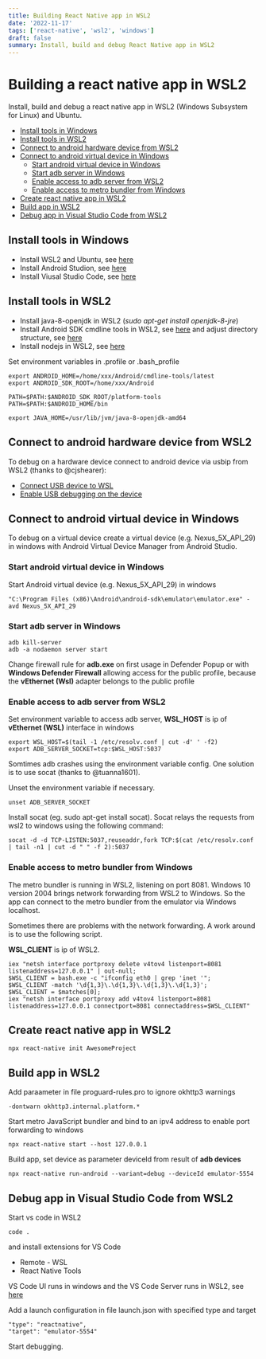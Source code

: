 ```yaml
---
title: Building React Native app in WSL2
date: '2022-11-17'
tags: ['react-native', 'wsl2', 'windows']
draft: false
summary: Install, build and debug React Native app in WSL2
---
```


# Building a react native app in WSL2

Install, build and debug a react native app in WSL2 (Windows Subsystem for Linux) and Ubuntu.

- [Install tools in Windows](#install-tools-in-windows)
- [Install tools in WSL2](#install-tools-in-wsl2)
- [Connect to android hardware device from WSL2](#connect-to-android-hardware-device-from-wsl2)
- [Connect to android virtual device in Windows](#connect-to-android-virtual-device-in-windows)
  - [Start android virtual device in Windows](#start-aandroid-virtual-device-in-windows)
  - [Start adb server in Windows](#start-adb-server-in-windows)
  - [Enable access to adb server from WSL2](#enable-access-to-adb-server-from-wsl2)
  - [Enable access to metro bundler from Windows](#enable-access-to-metro-bundler-from-windows)
- [Create react native app in WSL2](#create-react-native-app-in-wsl2)
- [Build app in WSL2](#build-app-in-wsl2)
- [Debug app in Visual Studio Code from WSL2](#debug-app-in-visual-studio-code-from-wsl2)

## Install tools in Windows

- Install WSL2 and Ubuntu, see [here](https://docs.microsoft.com/de-de/windows/wsl/wsl2-install)
- Install Android Studion, see [here](https://developer.android.com/studio)
- Install Viusal Studio Code, see [here](https://code.visualstudio.com/)

## Install tools in WSL2

- Install java-8-openjdk in WSL2 (_sudo apt-get install openjdk-8-jre_)
- Install Android SDK cmdline tools in WSL2, see [here](https://gist.github.com/jjvillavicencio/18feb09f0e93e017a861678bc638dcb0) and adjust directory structure, see [here](https://stackoverflow.com/questions/60440509/android-command-line-tools-sdkmanager-always-shows-warning-could-not-create-se)
- Install nodejs in WSL2, see [here](https://github.com/nodesource/distributions#debinstall)

Set environment variables in .profile or .bash_profile

```
export ANDROID_HOME=/home/xxx/Android/cmdline-tools/latest
export ANDROID_SDK_ROOT=/home/xxx/Android

PATH=$PATH:$ANDROID_SDK_ROOT/platform-tools
PATH=$PATH:$ANDROID_HOME/bin

export JAVA_HOME=/usr/lib/jvm/java-8-openjdk-amd64
```

## Connect to android hardware device from WSL2

To debug on a hardware device connect to android device via usbip from WSL2 (thanks to @cjshearer):

- [Connect USB device to WSL](https://devblogs.microsoft.com/commandline/connecting-usb-devices-to-wsl/)
- [Enable USB debugging on the device](https://github.com/dorssel/usbipd-win/issues/60#issuecomment-962121982)

## Connect to android virtual device in Windows

To debug on a virtual device create a virtual device (e.g. Nexus_5X_API_29) in windows with Android Virtual Device Manager from Android Studio.

### Start android virtual device in Windows

Start Android virtual device (e.g. Nexus_5X_API_29) in windows

```
"C:\Program Files (x86)\Android\android-sdk\emulator\emulator.exe" -avd Nexus_5X_API_29
```

### Start adb server in Windows

```
adb kill-server
adb -a nodaemon server start
```

Change firewall rule for **adb.exe** on first usage in Defender Popup or
with **Windows Defender Firewall** allowing access for the public profile, because
the **vEthernet (Wsl)** adapter belongs to the public profile

### Enable access to adb server from WSL2

Set environment variable to access adb server, **WSL_HOST** is ip of **vEthernet (WSL)** interface in windows

```
export WSL_HOST=$(tail -1 /etc/resolv.conf | cut -d' ' -f2)
export ADB_SERVER_SOCKET=tcp:$WSL_HOST:5037
```

Somtimes adb crashes using the environment variable config. One solution is to use socat (thanks to @tuanna1601).

Unset the environment variable if necessary.

```
unset ADB_SERVER_SOCKET
```

Install socat (eg. sudo apt-get install socat). Socat relays the requests from wsl2 to windows using the following command:

```
socat -d -d TCP-LISTEN:5037,reuseaddr,fork TCP:$(cat /etc/resolv.conf | tail -n1 | cut -d " " -f 2):5037
```

### Enable access to metro bundler from Windows

The metro bundler is running in WSL2, listening on port 8081. Windows 10 version 2004 brings network forwarding from
WSL2 to Windows. So the app can connect to the metro bundler from the emulator via Windows localhost.

Sometimes there are problems with the network forwarding. A work around is to use the following script.

**WSL_CLIENT** is ip of WSL2.

```
iex "netsh interface portproxy delete v4tov4 listenport=8081 listenaddress=127.0.0.1" | out-null;
$WSL_CLIENT = bash.exe -c "ifconfig eth0 | grep 'inet '";
$WSL_CLIENT -match '\d{1,3}\.\d{1,3}\.\d{1,3}\.\d{1,3}';
$WSL_CLIENT = $matches[0];
iex "netsh interface portproxy add v4tov4 listenport=8081 listenaddress=127.0.0.1 connectport=8081 connectaddress=$WSL_CLIENT"
```

## Create react native app in WSL2

```
npx react-native init AwesomeProject
```

## Build app in WSL2

Add paraameter in file proguard-rules<span>.</span>pro to ignore okhttp3 warnings

```
-dontwarn okhttp3.internal.platform.*
```

Start metro JavaScript bundler and bind to an ipv4 address to enable port forwarding to windows

```
npx react-native start --host 127.0.0.1
```

Build app, set device as parameter deviceId from result of **adb devices**

```
npx react-native run-android --variant=debug --deviceId emulator-5554
```

## Debug app in Visual Studio Code from WSL2

Start vs code in WSL2

```
code .
```

and install extensions for VS Code

- Remote - WSL
- React Native Tools

VS Code UI runs in windows and the VS Code Server runs in WSL2, see [here](https://code.visualstudio.com/docs/remote/wsl)

Add a launch configuration in file launch.json with specified type and target

```
"type": "reactnative",
"target": "emulator-5554"
```

Start debugging.
